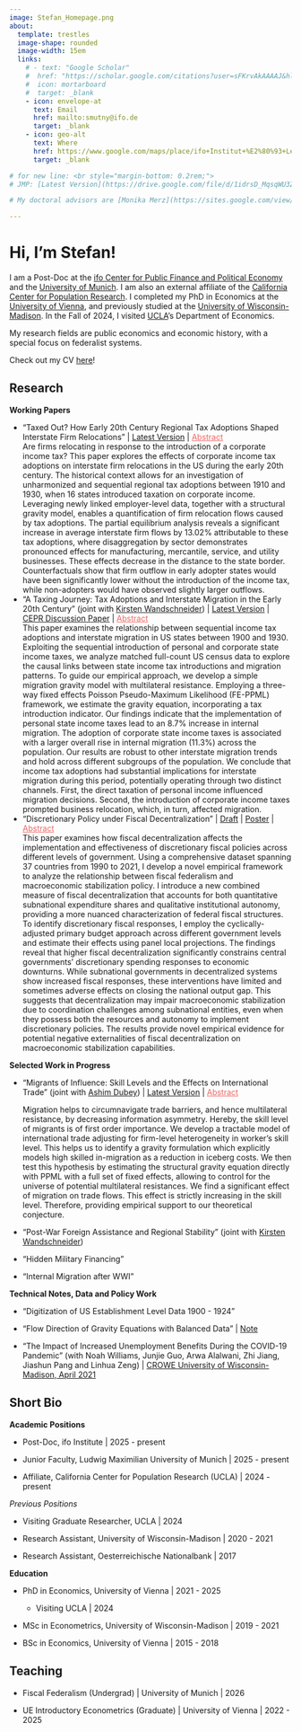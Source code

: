 ---
image: Stefan_Homepage.png
about:
  template: trestles
  image-shape: rounded
  image-width: 15em
  links:
    # - text: "Google Scholar"
    #  href: "https://scholar.google.com/citations?user=sFKrvAkAAAAJ&hl=en&oi=sra"
    #  icon: mortarboard
    #  target: _blank
    - icon: envelope-at
      text: Email
      href: mailto:smutny@ifo.de
      target: _blank
    - icon: geo-alt
      text: Where
      href: https://www.google.com/maps/place/ifo+Institut+%E2%80%93+Leibniz-Institut+f%C3%BCr+Wirtschaftsforschung+an+der+Universit%C3%A4t+M%C3%BCnchen+e.V./@48.153015,11.6026518,17z/data=!3m1!4b1!4m6!3m5!1s0x479e75a037b194fb:0x7822cef755f39eb!8m2!3d48.1530114!4d11.6052267!16s%2Fg%2F1wrgj4h1?entry=ttu&g_ep=EgoyMDI1MDYzMC4wIKXMDSoASAFQAw%3D%3D
      target: _blank

# for new line: <br style="margin-bottom: 0.2rem;">
# JMP: [Latest Version](https://drive.google.com/file/d/1idrsD_MqsqWU3ZRCHVjIHrHDyECoU2Ji/view?usp=sharing){target="_blank"}

# My doctoral advisors are [Monika Merz](https://sites.google.com/view/monikamerz){target="_blank"} and [Kirsten Wandschneider](https://wirtschaftsgeschichte.univie.ac.at/menschen/wissenschaftliche-mitarbeiterinnen/wandschneider-kirsten/){target="_blank"}.

---

# Hi, I'm Stefan! 

I am a Post-Doc at the [ifo Center for Public Finance and Political Economy](https://www.ifo.de/en/research/ifo-center-for-public-finance-and-political-economy){target="_blank"} and the [University of Munich](https://www.econ.lmu.de/en/){target="_blank"}. I am also an external affiliate of the [California Center for Population Research](https://ccpr.ucla.edu//){target="_blank"}. I completed my PhD in Economics at the [University of Vienna](https://econ.univie.ac.at/){target="_blank"}, and previously studied at the [University of Wisconsin-Madison](https://econ.wisc.edu/){target="_blank"}. In the Fall of 2024, I visited [UCLA](https://economics.ucla.edu/){target="_blank"}'s Department of Economics. 

My research fields are public economics and economic history, with a special focus on federalist systems.

Check out my CV [here](https://drive.google.com/file/d/1snHpHVrMZMgXSdY6m4Gn6cG-mf3UzUEl/view?usp=drive_link){target="_blank"}!


## Research

**Working Papers**

- "Taxed Out? How Early 20th Century Regional Tax Adoptions Shaped Interstate Firm Relocations"
   \| [Latest Version](https://drive.google.com/file/d/1idrsD_MqsqWU3ZRCHVjIHrHDyECoU2Ji/view?usp=sharing){target="_blank"} \| <a data-bs-toggle="collapse" data-bs-target="#collapseExample1" aria-expanded="false" aria-controls="collapseExample1" style="cursor: pointer; text-decoration: underline; color: #eb6864;">
  Abstract
</a> <br>
 <div class="collapse" id="collapseExample1" style="border: none;">
  <div class="card card-body no-border">
    Are firms relocating in response to the introduction of a corporate income tax? This paper explores the effects of corporate income tax adoptions on interstate firm relocations in the US during the early 20th century. The historical context allows for an investigation of unharmonized and sequential regional tax adoptions between 1910 and 1930, when 16 states introduced taxation on corporate income. Leveraging newly linked employer-level data, together with a structural gravity model, enables a quantification of firm relocation flows caused by tax adoptions. The partial equilibrium analysis reveals a significant increase in average interstate firm flows by 13.02% attributable to these tax adoptions, where disaggregation by sector demonstrates pronounced effects for manufacturing, mercantile, service, and utility businesses. These effects decrease in the distance to the state border. Counterfactuals show that firm outflow in early adopter states would have been significantly lower without the introduction of the income tax, while non-adopters would have observed slightly larger outflows. </div>
</div>

- "A Taxing Journey: Tax Adoptions and Interstate Migration in the Early 20th Century" (joint with [Kirsten Wandschneider](https://wirtschaftsgeschichte.univie.ac.at/en/people/faculty/wandschneider-kirsten/){target="_blank"}) \|
  [Latest Version](https://drive.google.com/file/d/1TFStq97dHhxE_um10eeLCwTjCxucrtox/view?usp=sharing){target="_blank"} \| [CEPR Discussion Paper](https://cepr.org/publications/dp18729){target="_blank"} \| <a data-bs-toggle="collapse" data-bs-target="#collapseExample" aria-expanded="false" aria-controls="collapseExample" style="cursor: pointer; text-decoration: underline; color: #eb6864;">
  Abstract
</a> <br>
<div class="collapse" id="collapseExample">
  <div class="card card-body no-border">
    This paper examines the relationship between sequential income tax adoptions and interstate migration in US states between 1900 and 1930. Exploiting the sequential introduction of personal and corporate state income taxes, we analyze matched full-count US census data to explore the causal links between state income tax introductions and migration patterns. To guide our empirical approach, we develop a simple migration gravity model with multilateral resistance. Employing a three-way fixed effects Poisson Pseudo-Maximum Likelihood (FE-PPML) framework, we estimate the gravity equation, incorporating a tax introduction indicator. Our findings indicate that the implementation of personal state income taxes lead to an 8.7% increase in internal migration. The adoption of corporate state income taxes is associated with a larger overall rise in internal migration (11.3%) across the population. Our results are robust to other interstate migration trends and hold across different subgroups of the population.  We conclude that income tax adoptions had substantial implications for interstate migration during this period, potentially operating through two distinct channels. First, the direct taxation of personal income influenced migration decisions. Second, the introduction of corporate income taxes prompted business relocation, which, in turn, affected migration. </div>
</div>

- "Discretionary Policy under Fiscal Decentralization" \| [Draft](https://drive.google.com/file/d/1CMybOPIo-S-Lz_nZsLb5jjaUBlK14Rzh/view?usp=drive_link){target="_blank"} \|
  [Poster](StabilizationPolicy_Poster.pdf){target="_blank"} \| <a data-bs-toggle="collapse" data-bs-target="#collapseExample2" aria-expanded="false" aria-controls="collapseExample2" style="cursor: pointer; text-decoration: underline; color: #eb6864;">
  Abstract
</a> <br>
<div class="collapse" id="collapseExample2" style="border: none;">
  <div class="card card-body no-border">
    This paper examines how fiscal decentralization affects the implementation and effectiveness of discretionary fiscal policies across different levels of government. Using a comprehensive dataset spanning 37 countries from 1990 to 2021, I develop a novel empirical framework to analyze the relationship between fiscal federalism and macroeconomic stabilization policy. I introduce a new combined measure of fiscal decentralization that accounts for both quantitative subnational expenditure shares and qualitative institutional autonomy, providing a more nuanced characterization of federal fiscal structures. To identify discretionary fiscal responses, I employ the cyclically-adjusted primary budget approach across different government levels and estimate their effects using panel local projections. The findings reveal that higher fiscal decentralization significantly constrains central governments' discretionary spending responses to economic downturns. While subnational governments in decentralized systems show increased fiscal responses, these interventions have limited and sometimes adverse effects on closing the national output gap. This suggests that decentralization may impair macroeconomic stabilization due to coordination challenges among subnational entities, even when they possess both the resources and autonomy to implement discretionary policies. The results provide novel empirical evidence for potential negative externalities of fiscal decentralization on macroeconomic stabilization capabilities. </div>
</div>

**Selected Work in Progress**

- "Migrants of Influence: Skill Levels and the Effects on International Trade" (joint with [Ashim Dubey](https://sites.google.com/view/ashim-dubey){target="_blank"}) \|
  [Latest Version](https://drive.google.com/file/d/1t8L7Jj5MSBhZhVJQYEr1DryyB3HkUiO-/view){target="_blank"} \| <a data-bs-toggle="collapse" data-bs-target="#collapseExample3" aria-expanded="false" aria-controls="collapseExample3" style="cursor: pointer; text-decoration: underline; color: #eb6864;">
  Abstract
</a> <br>
<div class="collapse" id="collapseExample3" style="border: none;">
  <div class="card card-body no-border">
    Migration helps to circumnavigate trade barriers, and hence multilateral resistance, by decreasing information asymmetry. Hereby, the skill level of migrants is of first order importance. We develop a tractable model of international trade adjusting for firm-level heterogeneity in worker's skill level. This helps us to identify a gravity formulation which explicitly models high skilled in-migration as a reduction in iceberg costs. We then test this hypothesis by estimating the structural gravity equation directly with PPML with a full set of fixed effects, allowing to control for the universe of potential multilateral resistances. We find a significant effect of migration on trade flows. This effect is strictly increasing in the skill level. Therefore, providing empirical support to our theoretical conjecture. </div>
</div>

- "Post-War Foreign Assistance and Regional Stability" (joint with [Kirsten Wandschneider](https://wirtschaftsgeschichte.univie.ac.at/en/people/faculty/wandschneider-kirsten/){target="_blank"})

- "Hidden Military Financing" 

- "Internal Migration after WWI" 

**Technical Notes, Data and Policy Work**

- "Digitization of US Establishment Level Data 1900 - 1924" <br style="margin-bottom: 0.2rem;">

- "Flow Direction of Gravity Equations with Balanced Data" \|
  [Note](https://drive.google.com/file/d/1nTiauB2LX-74UdGsLRscIwY3Z6u-Rucq/view?usp=sharing){target="_blank"}

- "The Impact of Increased Unemployment Benefits During the COVID-19 Pandemic" (with Noah Williams, Junjie Guo, Arwa Alalwani, Zhi Jiang, Jiashun Pang and Linhua Zeng) \| [CROWE University of Wisconsin-Madison, April 2021](https://crowe.wisc.edu/2021/04/01/the-impact-of-increased-unemployment-benefits-during-the-covid-19-pandemic/){target="_blank"} <br style="margin-bottom: 0.2rem;">

## Short Bio

**Academic Positions**

- Post-Doc, ifo Institute \| 2025 - present

- Junior Faculty, Ludwig Maximilian University of Munich \| 2025 - present

- Affiliate, California Center for Population Research (UCLA) \| 2024 - present 

*Previous Positions*

- Visiting Graduate Researcher, UCLA \| 2024

- Research Assistant, University of Wisconsin-Madison \| 2020 - 2021 

- Research Assistant, Oesterreichische Nationalbank \| 2017 

**Education**

<div style="margin-bottom: 0.5rem;">
- PhD in Economics, University of Vienna | 2021 - 2025
  <div style="margin-top: 0.2rem; margin-bottom: 0.2rem;">
  - Visiting UCLA | 2024
  </div>
</div>

- MSc in Econometrics, University of Wisconsin-Madison \| 2019 - 2021 

- BSc in Economics, University of Vienna \| 2015 - 2018 

## Teaching

- Fiscal Federalism (Undergrad) \| University of Munich \| 2026

- UE Introductory Econometrics (Graduate) \| University of Vienna \| 2022 - 2025
    
    
   
    
    
    
